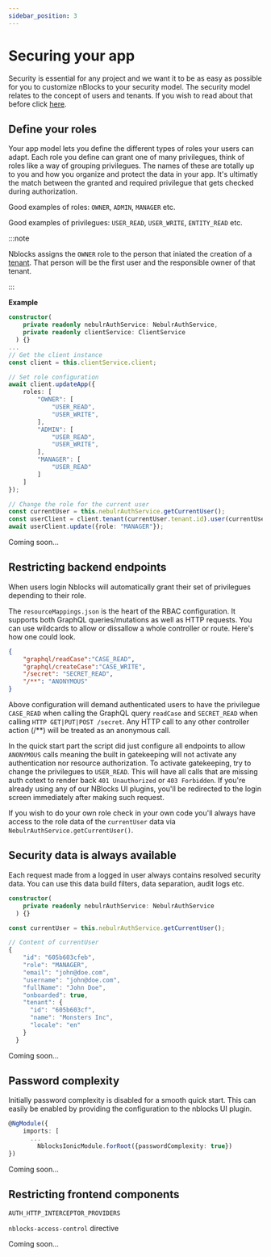 ```yaml
---
sidebar_position: 3
---
```


# Securing your app
Security is essential for any project and we want it to be as easy as possible for you to customize nBlocks to your security model.
The security model relates to the concept of users and tenants. If you wish to read about that before click [here](tenants-users).


## Define your roles
Your app model lets you define the different types of roles your users can adapt. 
Each role you define can grant one of many privilegues, think of roles like a way of grouping privilegues. 
The names of these are totally up to you and how you organize and protect the data in your app.
It's ultimatly the match between the granted and required privilegue that gets checked during authorization.

Good examples of roles: `OWNER`, `ADMIN`, `MANAGER` etc.

Good examples of privilegues: `USER_READ`, `USER_WRITE`, `ENTITY_READ` etc.

:::note

Nblocks assigns the `OWNER` role to the person that iniated the creation of a [tenant](tenants-users). That person will be the first user and the responsible owner of that tenant.

:::

**Example**
<Tabs>
<TabItem value="nestjs" label="NestJS" default>

```typescript
constructor(
    private readonly nebulrAuthService: NebulrAuthService,
    private readonly clientService: ClientService
  ) {}
...
// Get the client instance
const client = this.clientService.client;

// Set role configuration
await client.updateApp({
    roles: [
        "OWNER": [
            "USER_READ",
            "USER_WRITE",
        ],
        "ADMIN": [
            "USER_READ",
            "USER_WRITE",
        ],
        "MANAGER": [
            "USER_READ"
        ]
    ]
});

// Change the role for the current user
const currentUser = this.nebulrAuthService.getCurrentUser();
const userClient = client.tenant(currentUser.tenant.id).user(currentUser.id);
await userClient.update({role: "MANAGER"});
```

</TabItem>
<TabItem value="expressjs" label="Express.js">
Coming soon...
</TabItem>
</Tabs>

## Restricting backend endpoints
When users login Nblocks will automatically grant their set of privilegues depending to their role.

The `resourceMappings.json` is the heart of the RBAC configuration. It supports both GraphQL queries/mutations as well as HTTP requests. You can use wildcards to allow or dissallow a whole controller or route. Here's how one could look.

```json title=nblocks/config/resourceMappings.json
{
    "graphql/readCase":"CASE_READ",
    "graphql/createCase":"CASE_WRITE",
    "/secret": "SECRET_READ",
    "/**": "ANONYMOUS"
}
```

Above configuration will demand authenticated users to have the privilegue `CASE_READ` when calling the GraphQL query `readCase` and `SECRET_READ` when calling `HTTP GET|PUT|POST /secret`. Any HTTP call to any other controller action (/\*\*) will be treated as an anonymous call.

In the quick start part the script did just configure all endpoints to allow `ANONYMOUS` calls meaning the built in gatekeeping will not activate any authentication nor resource authorization. To activate gatekeeping, try to change the privilegues to `USER_READ`. This will have all calls that are missing auth cotext to render back `401 Unauthorized` or `403 Forbidden`. If you're already using any of our NBlocks UI plugins, you'll be redirected to the login screen immediately after making such request.

If you wish to do your own role check in your own code you'll always have access to the role data of the `currentUser` data via `NebulrAuthService.getCurrentUser()`.

## Security data is always available
Each request made from a logged in user always contains resolved security data. You can use this data build filters, data separation, audit logs etc.
<Tabs>
<TabItem value="nestjs" label="NestJS" default>

```typescript
constructor(
    private readonly nebulrAuthService: NebulrAuthService
  ) {}

const currentUser = this.nebulrAuthService.getCurrentUser();

// Content of currentUser
{
    "id": "605b603cfeb",
    "role": "MANAGER",
    "email": "john@doe.com",
    "username": "john@doe.com",
    "fullName": "John Doe",
    "onboarded": true,
    "tenant": {
      "id": "605b603cf",
      "name": "Monsters Inc",
      "locale": "en"
    }
  }
```

</TabItem>
<TabItem value="expressjs" label="Express.js">
Coming soon...
</TabItem>
</Tabs>

## Password complexity
Initially password complexity is disabled for a smooth quick start. This can easily be enabled by providing the configuration to the nblocks UI plugin.
<Tabs>
<TabItem value="ionic" label="Ionic" default>

```typescript title="src/app/app.module.ts"
@NgModule({
    imports: [
      ...
        NblocksIonicModule.forRoot({passwordComplexity: true})
})
```

</TabItem>
<TabItem value="flutter" label="Flutter">
Coming soon...
</TabItem>
</Tabs>

## Restricting frontend components

`AUTH_HTTP_INTERCEPTOR_PROVIDERS`

`nblocks-access-control` directive

Coming soon...
